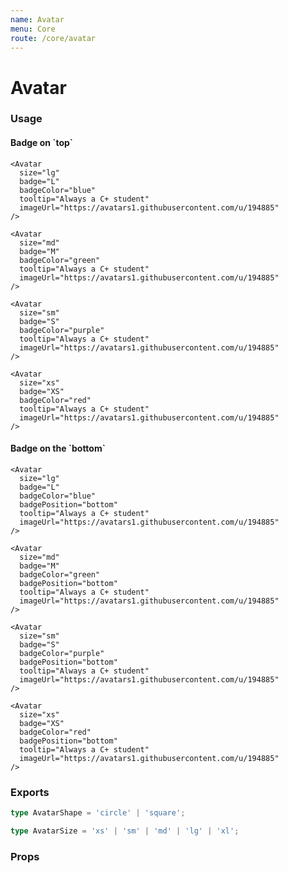 ```yaml
---
name: Avatar
menu: Core
route: /core/avatar
---
```



# Avatar

### Usage

<Playground>
  <h4> Badge on `top` </h4>
  <Box row align="space-between" maxWidth="500px" padding={{ right: 2 }}>
    <Avatar
      size="xl"
      badge="XL"
      badgeColor="orange"
      tooltip="Always a C+ student"
      imageUrl="https://avatars1.githubusercontent.com/u/194885"
    />

    <Avatar
      size="lg"
      badge="L"
      badgeColor="blue"
      tooltip="Always a C+ student"
      imageUrl="https://avatars1.githubusercontent.com/u/194885"
    />

    <Avatar
      size="md"
      badge="M"
      badgeColor="green"
      tooltip="Always a C+ student"
      imageUrl="https://avatars1.githubusercontent.com/u/194885"
    />

    <Avatar
      size="sm"
      badge="S"
      badgeColor="purple"
      tooltip="Always a C+ student"
      imageUrl="https://avatars1.githubusercontent.com/u/194885"
    />

    <Avatar
      size="xs"
      badge="XS"
      badgeColor="red"
      tooltip="Always a C+ student"
      imageUrl="https://avatars1.githubusercontent.com/u/194885"
    />
  </Box>

  <h4> Badge on the `bottom` </h4>
  <Box row align="space-between" maxWidth="500px" padding={{ right: 2 }}>
    <Avatar
      size="xl"
      badge="XL"
      badgeColor="orange"
      badgePosition="bottom"
      tooltip="Always a C+ student"
      imageUrl="https://avatars1.githubusercontent.com/u/194885"
    />

    <Avatar
      size="lg"
      badge="L"
      badgeColor="blue"
      badgePosition="bottom"
      tooltip="Always a C+ student"
      imageUrl="https://avatars1.githubusercontent.com/u/194885"
    />

    <Avatar
      size="md"
      badge="M"
      badgeColor="green"
      badgePosition="bottom"
      tooltip="Always a C+ student"
      imageUrl="https://avatars1.githubusercontent.com/u/194885"
    />

    <Avatar
      size="sm"
      badge="S"
      badgeColor="purple"
      badgePosition="bottom"
      tooltip="Always a C+ student"
      imageUrl="https://avatars1.githubusercontent.com/u/194885"
    />

    <Avatar
      size="xs"
      badge="XS"
      badgeColor="red"
      badgePosition="bottom"
      tooltip="Always a C+ student"
      imageUrl="https://avatars1.githubusercontent.com/u/194885"
    />
  </Box>
</Playground>

### Exports

```ts
type AvatarShape = 'circle' | 'square';

type AvatarSize = 'xs' | 'sm' | 'md' | 'lg' | 'xl';
```

### Props

<Props of={Avatar} />
